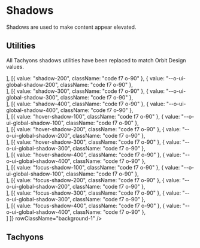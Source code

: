
<Meta
    title="Materials/Shadows"
    id="shadows"
/>

# Shadows

<Tagline>Shadows are used to make content appear elevated.</Tagline>

## Utilities

All Tachyons shadows utilities have been replaced to match Orbit Design values.

<Table
    columns={[
        { title: "Class", headerStyle: { width: "200px" } },
        { title: "Variable", headerStyle: { width: "225px" } },
        { title: "", headerStyle: { width: "400px" } }
    ]}
    rows={[
        [{ value: "shadow-100", className: "code f7 o-90" }, { value: "--o-ui-global-shadow-100", className: "code f7 o-90" }, <div className="shadow-100 bg-white h9 ma3"></div>],
        [{ value: "shadow-200", className: "code f7 o-90" }, { value: "--o-ui-global-shadow-200", className: "code f7 o-90" }, <div className="shadow-200 bg-white h9 ma3"></div>],
        [{ value: "shadow-300", className: "code f7 o-90" }, { value: "--o-ui-global-shadow-300", className: "code f7 o-90" }, <div className="shadow-300 bg-white h9 ma3"></div>],
        [{ value: "shadow-400", className: "code f7 o-90" }, { value: "--o-ui-global-shadow-400", className: "code f7 o-90" }, <div className="shadow-400 bg-white h9 ma3"></div>],
        [{ value: "hover-shadow-100", className: "code f7 o-90" }, { value: "--o-ui-global-shadow-100", className: "code f7 o-90" }, <div className="hover-shadow-100 bg-white ba border-1 h9 ma3"></div>],
        [{ value: "hover-shadow-200", className: "code f7 o-90" }, { value: "--o-ui-global-shadow-200", className: "code f7 o-90" }, <div className="hover-shadow-200 bg-white ba border-1 h9 ma3"></div>],
        [{ value: "hover-shadow-300", className: "code f7 o-90" }, { value: "--o-ui-global-shadow-300", className: "code f7 o-90" }, <div className="hover-shadow-300 bg-white ba border-1 h9 ma3"></div>],
        [{ value: "hover-shadow-400", className: "code f7 o-90" }, { value: "--o-ui-global-shadow-400", className: "code f7 o-90" }, <div className="hover-shadow-400 bg-white ba border-1 h9 ma3"></div>],
        [{ value: "focus-shadow-100", className: "code f7 o-90" }, { value: "--o-ui-global-shadow-100", className: "code f7 o-90" }, <div className="focus-shadow-100 bg-white ba border-1 h9 ma3 outline-0" tabIndex="0"></div>],
        [{ value: "focus-shadow-200", className: "code f7 o-90" }, { value: "--o-ui-global-shadow-200", className: "code f7 o-90" }, <div className="focus-shadow-200 bg-white ba border-1 h9 ma3 outline-0" tabIndex="0"></div>],
        [{ value: "focus-shadow-300", className: "code f7 o-90" }, { value: "--o-ui-global-shadow-300", className: "code f7 o-90" }, <div className="focus-shadow-300 bg-white ba border-1 h9 ma3 outline-0" tabIndex="0"></div>],
        [{ value: "focus-shadow-400", className: "code f7 o-90" }, { value: "--o-ui-global-shadow-400", className: "code f7 o-90" }, <div className="focus-shadow-400 bg-white ba border-1 h9 ma3 outline-0" tabIndex="0"></div>]
    ]}
    rowClassName="background-1"
/>

## Tachyons

<TachyonsFile filePath="/shadows.css" />
